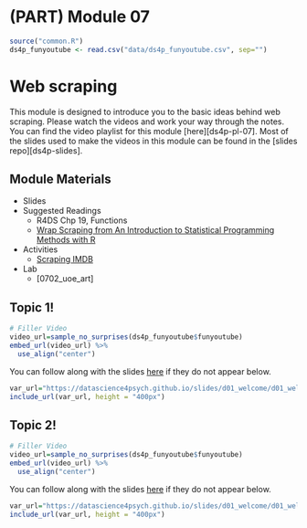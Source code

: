 # (PART) Module 07 {-}

```r
source("common.R")
ds4p_funyoutube <- read.csv("data/ds4p_funyoutube.csv", sep="")
```

# Web scraping

This module is designed to introduce you to the basic ideas behind web scraping. Please watch the videos and work your way through the notes. You can find the video playlist for this module [here][ds4p-pl-07]. Most of the slides used to make the videos in this module can be found in the [slides repo][ds4p-slides].


## Module Materials

* Slides
<!-- 
  * [Tidy data and data wrangling](https://datascience4psych.github.io/slides/d01_welcome/d01_welcome.html)
  * [Joining data from multiple sources](https://datascience4psych.github.io/slides/d01_welcome/d01_welcome.html)
-->  
* Suggested Readings
  * R4DS
	Chp 19, Functions
  * [Wrap Scraping from An Introduction to Statistical Programming Methods with R](https://smac-group.github.io/ds/section-web-scraping.html)
* Activities
  * [Scraping IMDB](https://github.com/DataScience4Psych/ae-08-imdb-webscraping)
* Lab
  * [0702_uoe_art]


## Topic 1!

```r
# Filler Video
video_url=sample_no_surprises(ds4p_funyoutube$funyoutube)
embed_url(video_url) %>%
  use_align("center")
```

You can follow along with the slides [here](https://datascience4psych.github.io/slides/d01_welcome/d01_welcome.html) if they do not appear below.

```r
var_url="https://datascience4psych.github.io/slides/d01_welcome/d01_welcome.html"
include_url(var_url, height = "400px")
```


## Topic 2!

```r
# Filler Video
video_url=sample_no_surprises(ds4p_funyoutube$funyoutube)
embed_url(video_url) %>%
  use_align("center")
```

You can follow along with the slides [here](https://datascience4psych.github.io/slides/d01_welcome/d01_welcome.html) if they do not appear below.

```r
var_url="https://datascience4psych.github.io/slides/d01_welcome/d01_welcome.html"
include_url(var_url, height = "400px")
```


<!-- 

## Activity 03: Star Wars!

```r
var_url="https://datascience4psych.github.io/slides/d04_ggplot2/d04_ggplot2.html#19"
include_url(var_url, height = "400px")
```

You can find the materials for the Star Wars activity [here](https://github.com/DataScience4Psych/ae-03-starwars-dataviz). The compiled version should look something like the following...

```r
var_url="https://datascience4psych.github.io/ae-03-starwars-dataviz/starwars.html"
include_url(var_url, height = "400px")
```
-->
